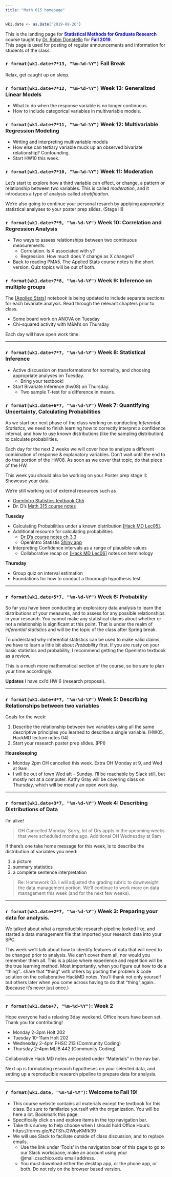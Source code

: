 ```yaml
---
title: "Math 615 homepage"
---
```


```r
wk1.date <- as.Date("2019-08-26")
```

This is the landing page for <span style="color:blue">**Statistical Methods for Graduate Research**</span> course taught by [Dr. Robin Donatello](http://www.norcalbiostat.com) for <span style="color:blue">**Fall 2019**</span>.   
This page is used for posting of regular announcements and information for students of the class. 


<!----

### 12/xx/19 - Final Exam. 10-12noon. Holt 155

<span style="color:red">**Office Hours for Finals Week**</span> 

* Tuesday 2-4pm, Holt 155

<span style="color:red">**Review List**</span> 
This final exam is comprehensive in that everything in this class builds upon previous topics. 
Here are a list of topics to review. All topics have equal importance, regardless of the time that was spent on each topic during class. 

* Probability
* Creating and interpreting confidence intervals
* Assumptions for statistical methods to be valid
* Generalizability, representativeness, bias, sampling frame
* Statistical Analysis Procedures: 
    - Two-sample T-tests for means and proportions
    - ANOVA and $\chi^{2}$ for multiple samples
    - Linear and Logistic regression.
* Identifying confounders, moderators and covariates. 
* Interpreting regression coefficients and making predictions using models. 
    - from linear and logistic models
    - using continuous and categorical variables



### 12/10/18 - Week 15

* Poster building week! See the project page for instructions. 
    - Drafts are due Thu 11/13, Peer review on Sat 12/15
    - Final version due (as printed) on Wed 12/19
* Take Home Final exam 
    - Handed out Wed 12/12 (Estimated) - no later than Friday 12/14. 
    - Due Friday 12/21
* **Office Hours**

    

### 12/3/18 - Week 14
* You should be working on Poster Prep Stage IV this week. 
* You will be building models, and having to decide which model fits the data best using different criteria. 

--->

### `r format(wk1.date+7*13, "%m-%d-%Y")` Fall Break
Relax, get caught up on sleep. 


### `r format(wk1.date+7*12, "%m-%d-%Y")` Week 13: Generalized Linear Models

* What to do when the response variable is no longer continuous.
* How to include categorical variables in multivariable models. 


### `r format(wk1.date+7*11, "%m-%d-%Y")` Week 12: Multivariable Regression Modeling

* Writing and interpreting multivariable models
* How else can tertiary variable muck up an observed bivariate relationship? Confounding. 
* Start HW10 this week. 


### `r format(wk1.date+7*10, "%m-%d-%Y")` Week 11: Moderation

Let's start to explore how a third variable can effect, or change, a pattern or relationship between two variables. This is called *moderation*, and it introduces a type of analysis called *stratification*. 

We're also going to continue your personal resarch by applying appropriate statistical analyses to your poster prep slides. (Stage III)

### `r format(wk1.date+7*9, "%m-%d-%Y")` Week 10: Correlation and Regression Analysis

* Two ways to assess relationships between two continuous measurements: 
    - Correlation. Is X associated with y?
    - Regression. How much does Y change as X changes? 
    
* Back to reading PMA5. The Applied Stats course notes is the short version. Quiz topics will be out of both. 




### `r format(wk1.date+7*8, "%m-%d-%Y")` Week 9: Inference on multiple groups

The [[Applied Stats]](https://norcalbiostat.github.io/AppliedStatistics_notes/) notebook is being updated to include separate sections for each bivariate analysis. Read through the relevant chapters prior to class. 

* Some board work on ANOVA on Tuesday
* Chi-squared activity with M&M's on Thursday

Each day will have open work time. 


---

### `r format(wk1.date+7*7, "%m-%d-%Y")` Week 8: Statistical Inference

* Active discussion on transformations for normality, and choosing appropriate analyses on Tuesday.
    - Bring your textbook!
* Start Bivariate Inference (hw08) on Thursday.
    - Two sample T-test for a difference in means. 


### `r format(wk1.date+6*7, "%m-%d-%Y")` Week 7: Quantifying Uncertainty, Calculating Probabilities

As we start our next phase of the class working on conducting _Inferential Statistics_, we need to finish learning how to correctly interpret a confidence interval, and how to use known distributions (like the sampling distribution) to calculate probabilities.  

Each day for the next 2 weeks we will cover how to analyze a different combination of response & explanatory variables. Don't wait until the end to do that portion of the HW08. As soon as we cover that topic, do that piece of the HW. 

This week you should also be working on your Poster prep stage II: Showcase your data.  

We're still working out of external resources such as 

* [OpenIntro Statistics textbook Ch5](https://leanpub.com/openintro-statistics)
* Dr. D's [Math 315 course notes](https://norcalbiostat.github.io/MATH315/reading/RAD_course_notes_f19.pdf) 


**Tuesday**  

* Calculating Probabilities under a known distribution [[Hack MD Lec05]](https://hackmd.io/@norcalbiostat/math615_lec05). 
* Additional resource for calculating probabilities
    - [Dr D's course notes ch 3.3](https://www.youtube.com/watch?v=Bv9iY8-UzYw&feature=youtu.be)
    - OpenIntro Statistis [Shiny app](https://gallery.shinyapps.io/dist_calc/)
* Interpreting Confidence intervals as a range of plausible values  
    - Collaborative recap on [[Hack MD Lec06]](https://hackmd.io/@norcalbiostat/math615_lec06) notes on terminology

    
**Thursday**

* Group quiz on interval estimation
* Foundations for how to conduct a thourough hypothesis test.   

---

### `r format(wk1.date+5*7, "%m-%d-%Y")` Week 6: Probability

So far you have been conducting an exploratory data analysis to learn the distributions of your measures, and to assess for any possible relationships in your research. You cannot make any statistical claims about whether or not a relationship is significant at this point. That is under the realm of _inferential statistics_ and will be the topic of the class after Spring break. 

To understand why inferential statistics can be used to make valid claims, we have to learn a little bit about _Probability_ first. If you are rusty on your basic statistics and probability, I recommend getting the OpenIntro textbook as a review. 

This is a much more mathematical section of the course, so be sure to plan your time accordingly. 

**Updates** I have cxl'd HW 6 (research proposal). 

---

### `r format(wk1.date+4*7, "%m-%d-%Y")` Week 5: Describing Relationships between two variables

Goals for the week: 

1. Describe the relationship between two variables using all the same descriptive principles you learned to describe a single variable. (HW05, HackMD lecture notes 04)
2. Start your research poster prep slides. (PPI)

**Housekeeping**

* Monday 2pm OH cancelled this week. Extra OH Monday at 9, and Wed at 9am.
* I will be out of town Wed aft - Sunday. I'll be reachable by Slack still, but mostly not at a computer. Kathy Gray will be covering class on Thursday, which will be mostly an open work day. 


----

### `r format(wk1.date+3*7, "%m-%d-%Y")` Week 4: Describing Distributions of Data

I'm alive!

> OH Cancelled Monday. Sorry, lot of Drs appts in the upcoming weeks that were scheduled months ago. 
> Additional OH Wednesday at 9am

If there's one take home message for this week, is to describe the distribution of variables you need: 

1. a picture
2. summary statistics
3. a complete sentence interpretation

> Re: Homework 03. I will adjusted the grading rubric to downweight the data management portion. 
> We'll continue to work more on data management this week (and for the next few weeks).



---

### `r format(wk1.date+2*7, "%m-%d-%Y")` Week 3: Preparing your data for analysis.

We talked about what a reproducible research pipeline looked like, and started a data management file that imported your research data into your SPC. 

This week we'll talk about how to identify features of data that will need to be changed prior to analysis. We can't cover them all, nor would you remember them all. This is a place where experience and repetition will be the true learning method. Most importantly, when you figure out how to do a "thing".. share that "thing" with others by posting the problem & code solution on the collaborative HackMD notes. You'll thank not only yourself but others later when you come across having to do that "thing" again.. (because it's never just once.) 

----


### `r format(wk1.date+7, "%m-%d-%Y")`: Week 2

Hope everyone had a relaxing 3day weekend. Office hours have been set. Thank you for contributing! 

* Monday 2-3pm Holt 202
* Tuesday 10-11am Holt  202
* Wednesday 2-4pm PHSC 213 (Community Coding)
* Thursday 2-4pm MLIB 442 (Community Coding)

Collaborative Hack MD notes are posted under "Materials" in the nav bar. 

Next up is formulating research hypotheses on your selected data, and setting up a reproducible research pipeline to prepare data for analysis. 

----

### `r format(wk1.date, "%m-%d-%Y")`: Welcome to Fall 19!

* This course website contains all materials except the textbook for this class. Be sure to familarize yourself with the organization. You will be here a lot. Bookmark this page.
* Specifically click on and explore items in the top navigation bar. 
* Take this survey to help choose when I should hold Office Hours: https://forms.gle/6ZTSfrJ2WbyKMfk39 
* We will use Slack to faciliate outside of class discussion, and to replace emails. 
    - Use the link under 'Tools' in the navigation boar of this page to go to our Slack workspace, make an account using your @mail.csuchico.edu email address. 
    - You must download either the desktop app, or the phone app, or both. Do not rely on the browser based version. 

